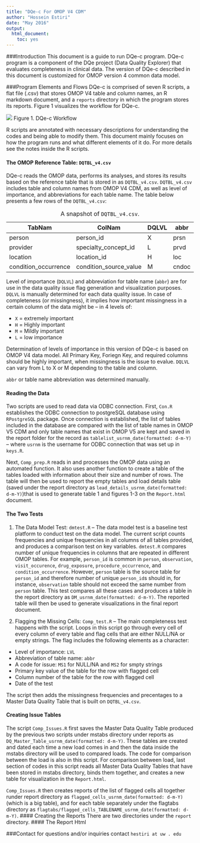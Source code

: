 ```yaml
---
title: "DQe-c For OMOP V4 CDM"
author: "Hossein Estiri"
date: "May 2016"
output: 
  html_document: 
    toc: yes
---
```

###Introduction
This document is a guide to run DQe-c program. DQe-c program is a component of the DQe project (Data Quality Explorer) that evaluates completeness in clinical data. The version of DQe-c described in this document is customized for OMOP version 4 common data model.

###Program Elements and Flows
DQe-c is comprised of seven R scripts, a flat file (.csv) that stores OMOP V4 table and column names, an R markdown document, and a `reports` directory in which the program stores its reports. Figure 1 visualizes the workflow for DQe-c.  


![](gitfigs/DQe-c_flow.png)
Figure 1. DQe-c Workflow

R scripts are annotated with necessary descriptions for understanding the codes and being able to modify them. This document mainly focuses on how the program runs and what different elements of it do. For more details see the notes inside the R scripts.

#### The OMOP Reference Table: `DQTBL_v4.csv`
DQe-c reads the OMOP data, performs its analyses, and stores its results based on the reference table that is stored in as `DQTBL_v4.csv`.
`DQTBL_v4.csv` includes table and column names from OMOP V4 CDM, as well as level of importance, and abbreviations for each table name.
The table below presents a few rows of the `DQTBL_v4.csv`:

TabNam | ColNam | DQLVL | abbr
------ | ------ | ----- | ----
person | person_id | X | prsn
provider |	specialty_concept_id | L	| prvd
location |	location_id	| H |	loc
condition_occurrence |	condition_source_value	| M	| cndoc

Table:  A snapshot of `DQTBL_v4.csv`.

Level of importance (`DQLVL`) and abbreviation for table name (`abbr`) are for use in the data quality issue flag generation and visualization purposes. `DQLVL` is manually determined for each data quality issue. In case of completeness (or missingness), it implies how important missingness in a certain column of the data might be -- in 4 levels of:

  * `X` = extremely important
  * `H` = Highly important
  * `M` = Mildly important
  * `L` = low importance
  
Determination of levels of importance in this version of DQe-c is based on OMOP V4 data model. All Primary Key, Foriegn Key, and required columns should be highly important, when missingness is the issue to evalue.  `DQLVL` can vary from L to X or M depending to the table and column. 

`abbr` or table name abbreviation was determined manually.

#### Reading the Data

Two scripts are used to read data via ODBC connection. First, `Con.R` establishes the ODBC connection to postgreSQL database using `RPostgreSQL` package. Once connection is established, the list of tables included in the database are compared with the list of table names in OMOP V5 CDM and only table names that exist in OMOP V5 are kept and saved in the report folder for the record as `tablelist_usrnm_date(formatted: d-m-Y)` -- where `usrnm` is the username for ODBC connection that was set up in `keys.R`.

Next, `Comp_prep.R` reads in and processes the OMOP data using an automated function. It also uses another function to create a table of the tables loaded with information about their size and number of rows. The table will then be used to report the empty tables and load details table (saved under the report directory as `lead_details_usrnm_date(formatted: d-m-Y)`)that is used to generate table 1 and figures 1-3 on the `Report.html` document.  

#### The Two Tests
1. The Data Model Test: `dmtest.R` -- 
The data model test is a baseline test platform to conduct test on the data model. The current script counts frequencies and unique frequencies in all columns of all tables provided, and produces a comparison test on key variables. `dmtest.R` compares number of unique frequencies in columns that are repeated in different OMOP tables. For example, `person_id` is common in `person`, `observation`, `visit_occurence`, `drug_exposure`, `procedure_occurrence`, and `condition_occurrence`. However, `person` table is the source table for `person_id` and therefore number of unique `person_id`s should in, for instance, `observation` table should not exceed the same number from `person` table. This test compares all these cases and produces a table in the report directory as `DM_usrnm_date(formatted: d-m-Y)`. The reported table will then be used to generate visualizations in the final report document.

2. Flagging the Missing Cells: `Comp_test.R` -- 
The main completeness test happens with the script. Loops in this script go through every cell of every column of every table and flag cells that are either NULL/NA or empty strings. The flag includes the following elements as a character:

* Level of importance: `LVL`
* Abbreviation of table name: `abbr`
* A code for issue: `MS1` for NULL/NA and `MS2` for smpty strings
* Primary key value of the table for the row with flagged cell
* Column number of the table for the row with flagged cell
* Date of the test

The script then adds the missingness frequencies and precentages to a Master Data Quality Table that is built on `DQTBL_v4.csv`.

#### Creating Issue Tables
The script `Comp_Issues.R` first saves the Master Data Quality Table produced by the previous two scripts under mstabs directory under reports as `DQ_Master_Table_usrnm_date(formatted: d-m-Y)`. These tables are created and dated each time a new load comes in and then the data inside the mstabs directory will be used to compared loads. The code for comparison between the load is also in this script. For comparison between load, last section of codes in this script reads all Master Data Quality Tables that have been stored in mstabs directory, binds them together, and creates a new table for visualization in the `Report.html`.

`Comp_Issues.R` then creates reports of the list of flagged cells all together runder report directory as `flagged_cells_usrnm_date(formatted: d-m-Y)` (which is a big table), and for each table separately under the flagtabs directory as `flagtabs/flagged_cells_TABLENAME_usrnm_date(formatted: d-m-Y)`.
#### Creating the Reports
There are two directories under the `report` directory.
#### The Report Html







###Contact
for questions and/or inquiries contact `hestiri at uw . edu`
